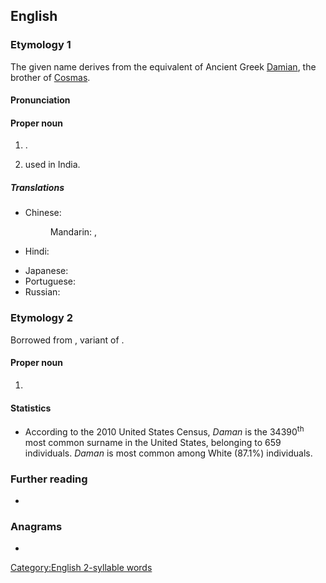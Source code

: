 {{also|daman|damán|dã man}}
==English==
{{wikipedia}}

===Etymology 1===
The given name derives from the {{bor|en|sa|-}} equivalent of Ancient Greek [[Damian]], the brother of [[Cosmas]].

====Pronunciation====
{{IPA|en|/dəˈmɑːn/}}

====Proper noun====
{{en-proper noun}}

# {{place|en|capital|uterr:pref/Dadra and Nagar Haveli and Daman and Diu|c/India}}.
# {{given name|en|male|from=Sanskrit}} used in India.

=====Translations=====
{{trans-top|state capital of Dadra and Nagar Haveli and Daman and Diu, India}}
* Chinese:
*: Mandarin: {{t+|cmn|達曼|sc=Hani}}, {{t+|cmn|达曼|tr=Dāmàn|sc=Hani}}
* Hindi: {{t+|hi|दमन}}
{{trans-mid}}
* Japanese: {{t|ja|ダマン|tr=Daman}}
* Portuguese: {{t+|pt|Damão}}
* Russian: {{t|ru|Дама́н|m}}
{{trans-bottom}}

===Etymology 2===
Borrowed from {{bor|en|nl|Daman}}, variant of {{m|nl|Damman}}.

====Proper noun====
{{en-proper noun|Damans}}

# {{surname|en|from=Dutch}}

====Statistics====
* According to the 2010 United States Census, ''Daman'' is the 34390<sup>th</sup> most common surname in the United States, belonging to 659 individuals. ''Daman'' is most common among White (87.1%) individuals.

===Further reading===
* {{R:en:DAFN}}

===Anagrams===
* {{anagrams|en|a=aadmn|A and M|A. and M.|Madan|Manda|ad-man|adman|amand}}

[[Category:English 2-syllable words]]